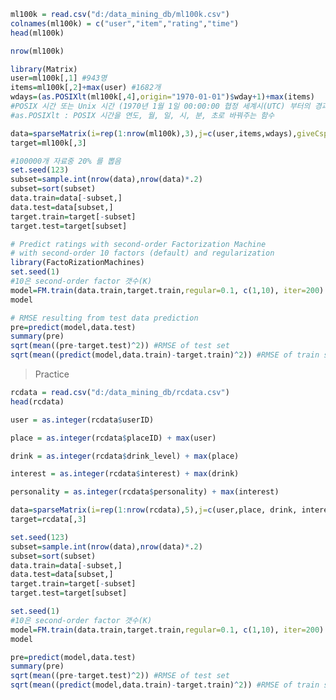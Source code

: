```r
ml100k = read.csv("d:/data_mining_db/ml100k.csv")
colnames(ml100k) = c("user","item","rating","time")
head(ml100k)
```
```r
nrow(ml100k)
```


```r
library(Matrix)
user=ml100k[,1] #943명
items=ml100k[,2]+max(user) #1682개
wdays=(as.POSIXlt(ml100k[,4],origin="1970-01-01")$wday+1)+max(items) 
#POSIX 시간 또는 Unix 시간 (1970년 1월 1일 00:00:00 협정 세계시(UTC) 부터의 경과 시간을 초로 환산하여 정수로 나타냄)
#as.POSIXlt : POSIX 시간을 연도, 월, 일, 시, 분, 초로 바꿔주는 함수
```


```r
data=sparseMatrix(i=rep(1:nrow(ml100k),3),j=c(user,items,wdays),giveCsparse=F)
target=ml100k[,3]
```

```r
#100000개 자료중 20% 를 뽑음 
set.seed(123)
subset=sample.int(nrow(data),nrow(data)*.2)
subset=sort(subset)
data.train=data[-subset,]
data.test=data[subset,]
target.train=target[-subset]
target.test=target[subset]
```

```r
# Predict ratings with second-order Factorization Machine
# with second-order 10 factors (default) and regularization
library(FactoRizationMachines)
set.seed(1)
#10은 second-order factor 갯수(K)
model=FM.train(data.train,target.train,regular=0.1, c(1,10), iter=200) 
model
```

```r
# RMSE resulting from test data prediction
pre=predict(model,data.test)
summary(pre)
sqrt(mean((pre-target.test)^2)) #RMSE of test set
sqrt(mean((predict(model,data.train)-target.train)^2)) #RMSE of train set
```






>Practice





```r
rcdata = read.csv("d:/data_mining_db/rcdata.csv")
head(rcdata)
```


```r
user = as.integer(rcdata$userID)

place = as.integer(rcdata$placeID) + max(user)

drink = as.integer(rcdata$drink_level) + max(place)

interest = as.integer(rcdata$interest) + max(drink)

personality = as.integer(rcdata$personality) + max(interest)

```



```r
data=sparseMatrix(i=rep(1:nrow(rcdata),5),j=c(user,place, drink, interest, personality),giveCsparse=F)
target=rcdata[,3]
```

```r
set.seed(123)
subset=sample.int(nrow(data),nrow(data)*.2)
subset=sort(subset)
data.train=data[-subset,]
data.test=data[subset,]
target.train=target[-subset]
target.test=target[subset]
```

```r
set.seed(1)
#10은 second-order factor 갯수(K)
model=FM.train(data.train,target.train,regular=0.1, c(1,10), iter=200) 
model
```

```r
pre=predict(model,data.test)
summary(pre)
sqrt(mean((pre-target.test)^2)) #RMSE of test set
sqrt(mean((predict(model,data.train)-target.train)^2)) #RMSE of train set
```

